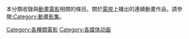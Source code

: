 {{細分}}
{{Commonscat|Animated films}}
本分類收錄與[[動畫電影|動畫電影]]相關的條目。關於[[電視|電視]]上播出的連續動畫作品，請參閱[[:Category:動畫影集|:Category:動畫影集]]。

[[Category:各種類電影|Category:各種類電影]]
[[Category:各媒体动画|Category:各媒体动画]]